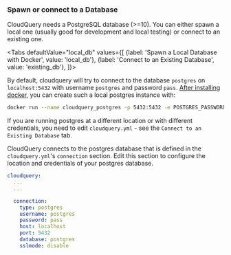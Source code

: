 
### Spawn or connect to a Database

CloudQuery needs a PostgreSQL database (>=10). You can either spawn a local one (usually good for development and local testing)
or connect to an existing one.

<Tabs
  defaultValue="local_db"
  values={[
    {label: 'Spawn a Local Database with Docker', value: 'local_db'},
    {label: 'Connect to an Existing Database', value: 'existing_db'},
  ]}>

<TabItem value='local_db'>

By default, cloudquery will try to connect to the database `postgres` on `localhost:5432` with username `postgres` and 
password `pass`. [After installing docker](https://www.docker.com/get-started), you can create such a local postgres instance with:

```bash
docker run --name cloudquery_postgres -p 5432:5432 -e POSTGRES_PASSWORD=pass -d postgres
```

If you are running postgres at a different location or with different credentials, you need to edit `cloudquery.yml` - 
see the `Connect to an Existing Database` tab.

</TabItem>

<TabItem value='existing_db'>

CloudQuery connects to the postgres database that is defined in the `cloudquery.yml`'s `connection` section.
Edit this section to configure the location and credentials of your postgres database.

```yml title=cloudquery.yml
cloudquery:
  ...
  ...

  connection:
    type: postgres
    username: postgres
    password: pass
    host: localhost
    port: 5432
    database: postgres
    sslmode: disable
```

</TabItem>

</Tabs>